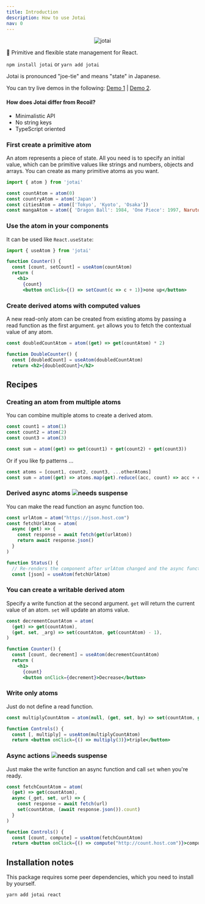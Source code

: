 ```yaml
---
title: Introduction
description: How to use Jotai
nav: 0
---
```


<p align="center">
  <img src="https://github.com/pmndrs/jotai/raw/master/img/title.svg" alt="jotai" />
</p>

👻 Primitive and flexible state management for React.

`npm install jotai` or `yarn add jotai`

Jotai is pronounced "joe-tie" and means "state" in Japanese.

You can try live demos in the following:
[Demo 1](https://codesandbox.io/s/jotai-demo-47wvh) |
[Demo 2](https://codesandbox.io/s/jotai-demo-forked-x2g5d).

#### How does Jotai differ from Recoil?

- Minimalistic API
- No string keys
- TypeScript oriented

### First create a primitive atom

An atom represents a piece of state. All you need is to specify an initial
value, which can be primitive values like strings and numbers, objects and
arrays. You can create as many primitive atoms as you want.

```jsx
import { atom } from 'jotai'

const countAtom = atom(0)
const countryAtom = atom('Japan')
const citiesAtom = atom(['Tokyo', 'Kyoto', 'Osaka'])
const mangaAtom = atom({ 'Dragon Ball': 1984, 'One Piece': 1997, Naruto: 1999 })
```

### Use the atom in your components

It can be used like `React.useState`:

```jsx
import { useAtom } from 'jotai'

function Counter() {
  const [count, setCount] = useAtom(countAtom)
  return (
    <h1>
      {count}
      <button onClick={() => setCount(c => c + 1)}>one up</button>
```

### Create derived atoms with computed values

A new read-only atom can be created from existing atoms by passing a read
function as the first argument. `get` allows you to fetch the contextual value
of any atom.

```jsx
const doubledCountAtom = atom((get) => get(countAtom) * 2)

function DoubleCounter() {
  const [doubledCount] = useAtom(doubledCountAtom)
  return <h2>{doubledCount}</h2>
```

## Recipes

### Creating an atom from multiple atoms

You can combine multiple atoms to create a derived atom.

```jsx
const count1 = atom(1)
const count2 = atom(2)
const count3 = atom(3)

const sum = atom((get) => get(count1) + get(count2) + get(count3))
```

Or if you like fp patterns ...

```jsx
const atoms = [count1, count2, count3, ...otherAtoms]
const sum = atom((get) => atoms.map(get).reduce((acc, count) => acc + count))
```

### Derived async atoms <img src="https://img.shields.io/badge/-needs_suspense-black" alt="needs suspense" />

You can make the read function an async function too.

```jsx
const urlAtom = atom("https://json.host.com")
const fetchUrlAtom = atom(
  async (get) => {
    const response = await fetch(get(urlAtom))
    return await response.json()
  }
)

function Status() {
  // Re-renders the component after urlAtom changed and the async function above concludes
  const [json] = useAtom(fetchUrlAtom)
```

### You can create a writable derived atom

Specify a write function at the second argument. `get` will return the current
value of an atom. `set` will update an atoms value.

```jsx
const decrementCountAtom = atom(
  (get) => get(countAtom),
  (get, set, _arg) => set(countAtom, get(countAtom) - 1),
)

function Counter() {
  const [count, decrement] = useAtom(decrementCountAtom)
  return (
    <h1>
      {count}
      <button onClick={decrement}>Decrease</button>
```

### Write only atoms

Just do not define a read function.

```jsx
const multiplyCountAtom = atom(null, (get, set, by) => set(countAtom, get(countAtom) * by))

function Controls() {
  const [, multiply] = useAtom(multiplyCountAtom)
  return <button onClick={() => multiply(3)}>triple</button>
```

### Async actions <img src="https://img.shields.io/badge/-needs_suspense-black" alt="needs suspense" />

Just make the write function an async function and call `set` when you're ready.

```jsx
const fetchCountAtom = atom(
  (get) => get(countAtom),
  async (_get, set, url) => {
    const response = await fetch(url)
    set(countAtom, (await response.json()).count)
  }
)

function Controls() {
  const [count, compute] = useAtom(fetchCountAtom)
  return <button onClick={() => compute("http://count.host.com")}>compute</button>
```

## Installation notes

This package requires some peer dependencies, which you need to install by
yourself.

```bash
yarn add jotai react
```
